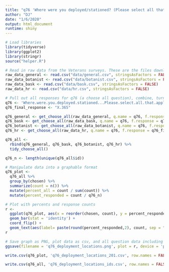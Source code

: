 ```yaml
---
title: "q76 'Where were you deployed/stationed? (Please select all that apply)' National Veterans"
author: "DJ"
date: "1/6/2020"
output: html_document
runtime: shiny
---
```


```r
# Load libraries
library(tidyverse)
library(ggplot2)
library(stringr)
source("helper.R")
```

```r
# Read in raw data from the Veterans surveys. These are the files downloaded from survey monkey saved as a .csv
raw_data_general <- read.csv("data/general.csv", stringsAsFactors = FALSE)
raw_data_botanist <- read.csv("data/botanist.csv", stringsAsFactors = FALSE)
raw_data_bask <- read.csv("data/bask.csv", stringsAsFactors = FALSE)
raw_data_hr <- read.csv("data/hr.csv", stringsAsFactors = FALSE)
```

```r
# Pull out all responses for q76 (a choose all question), combine, turn into a tidy data format for further processing then determine 'question n'
q76 <- 'Where.were.you.deployed.stationed...Please.select.all.that.apply.'
q76_final_response <- "X.365"

q76_general <- get_choose_all(raw_data_general, q.name = q76, f.response = q76_final_response)
q76_bask <- get_choose_all(raw_data_bask, q.name = q76, f.response = q76_final_response)
q76_botanist <- get_choose_all(raw_data_botanist, q.name = q76, f.response = q76_final_response)
q76_hr <- get_choose_all(raw_data_hr, q.name = q76, f.response = q76_final_response)

q76_all <- 
  rbind(q76_general, q76_bask, q76_botanist, q76_hr) %>%
  tidy_choose_all()

q76_n <- length(unique(q76_all$id))
```

```r
# Manipulate data into a graphable format
q76_plot <-
  q76_all %>%
  group_by(chosen) %>%
  summarize(count = n()) %>%
  mutate(percent_all = count / sum(count)) %>%
  mutate(percent_responded = count / q76_n)
```

```r
# Plot with percents and response counts
r <- 
  ggplot(q76_plot, aes(x = reorder(chosen, count), y = percent_responded)) +
  geom_bar(stat = 'identity') +
  coord_flip() +
  geom_text(aes(label= paste(round(percent_responded,2), count, sep = "***")))
r
```

```r
# Save graph as PNG, plot data as csv, and all question data including response IDs as csv (save question n and N at end of plot file as "_x.x")
ggsave(filename = 'q76_deployment_locations.png', plot = r, device = 'png')

write.csv(q76_plot, 'q76_deployment_locations_201.csv', row.names = FALSE)

write.csv(q76_all, 'q76_deployment_locations_ids.csv', row.names = FALSE)
```

